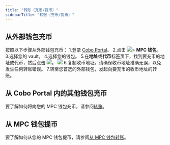 ```yaml
---
title: "转账（充币/提币）"
sidebarTitle: "转账（充币/提币）"
---
```


## 从外部钱包充币

按照以下步骤从外部钱包充币：
1.登录 [Cobo Portal](https://portal.cobo.com/login)。
2.点击 <img src="/cn/images/mpc-wallet/wallets-icon.svg" className="icon"></img>> **MPC 钱包**。
3.选择您的 vault。
4.选择您的钱包。
5.在**地址**或**代币**标签页下，找到要充币的地址或代币，然后点击 <img src="/cn/images/mpc-wallet/icon_deposit.svg" className="icon"></img>。
<img src="/cn/images/mpc-wallet/deposit.png" className="screenshot_full_screen"/>
6.复制收币地址。请确保收币地址准确无误，以免发生任何转账错误。
7.转至您首选的外部钱包，发起向要充币的收币地址的转账。

## 从 Cobo Portal 内的其他钱包充币

要了解如何将向您的 MPC 钱包充币，请参阅[转账](/en/portal/transfers/introduction)。

## 从 MPC 钱包提币

要了解如何从您的 MPC 钱包提币，请参阅[从 MPC 钱包转账](/en/portal/transfers/from-mpc-wallets)。